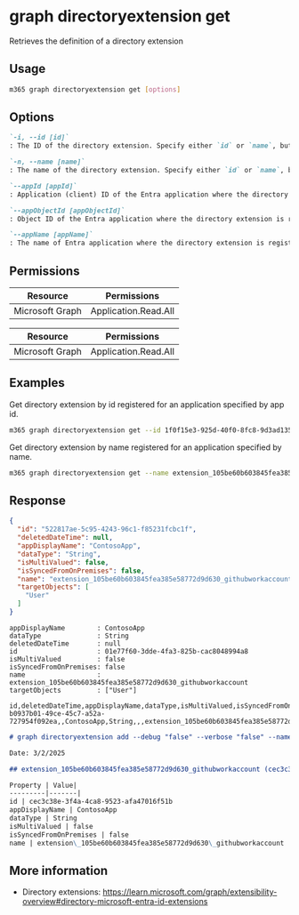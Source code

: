 
# graph directoryextension get

Retrieves the definition of a directory extension

## Usage

```sh
m365 graph directoryextension get [options]
```

## Options

```md definition-list
`-i, --id [id]`
: The ID of the directory extension. Specify either `id` or `name`, but not both.

`-n, --name [name]`
: The name of the directory extension. Specify either `id` or `name`, but not both.

`--appId [appId]`
: Application (client) ID of the Entra application where the directory extension is registered. Specify either `appId`, `appObjectId` or `appName`, but not multiple.

`--appObjectId [appObjectId]`
: Object ID of the Entra application where the directory extension is registered. Specify either `appId`, `appObjectId` or `appName`, but not multiple.

`--appName [appName]`
: The name of Entra application where the directory extension is registered. Specify either `appId`, `appObjectId` or `appName`, but not multiple.
```

<Global />

## Permissions
<Tabs>
  <TabItem value="Delegated">

  | Resource        | Permissions          |
  |-----------------|----------------------|
  | Microsoft Graph | Application.Read.All |

  </TabItem>
  <TabItem value="Application">

  | Resource        | Permissions          |
  |-----------------|----------------------|
  | Microsoft Graph | Application.Read.All |

  </TabItem>
</Tabs>

## Examples

Get directory extension by id registered for an application specified by app id.

```sh
m365 graph directoryextension get --id 1f0f15e3-925d-40f0-8fc8-9d3ad135bce0 --appId fd918e4b-c821-4efb-b50a-5eddd23afc6f
```

Get directory extension by name registered for an application specified by name.

```sh
m365 graph directoryextension get --name extension_105be60b603845fea385e58772d9d630_GitHubWorkAccount --appName ContosoApp
```

## Response

<Tabs>
  <TabItem value="JSON">

  ```json
  {
    "id": "522817ae-5c95-4243-96c1-f85231fcbc1f",
    "deletedDateTime": null,
    "appDisplayName": "ContosoApp",
    "dataType": "String",
    "isMultiValued": false,
    "isSyncedFromOnPremises": false,
    "name": "extension_105be60b603845fea385e58772d9d630_githubworkaccount",
    "targetObjects": [
      "User"
    ]
  }
  ```

  </TabItem>
  <TabItem value="Text">

  ```text
  appDisplayName        : ContosoApp
  dataType              : String
  deletedDateTime       : null
  id                    : 01e77f60-3dde-4fa3-825b-cac8048994a8
  isMultiValued         : false
  isSyncedFromOnPremises: false
  name                  : extension_105be60b603845fea385e58772d9d630_githubworkaccount
  targetObjects         : ["User"]
  ```

  </TabItem>
  <TabItem value="CSV">

  ```csv
  id,deletedDateTime,appDisplayName,dataType,isMultiValued,isSyncedFromOnPremises,name
  b0937b01-49ce-45c7-a52a-727954f092ea,,ContosoApp,String,,,extension_105be60b603845fea385e58772d9d630_githubworkaccount
  ```

  </TabItem>
  <TabItem value="Markdown">

  ```md
  # graph directoryextension add --debug "false" --verbose "false" --name "githubworkaccount" --appName "ContosoApp" --dataType "String" --targetObjects "User"

  Date: 3/2/2025

  ## extension_105be60b603845fea385e58772d9d630_githubworkaccount (cec3c38e-3f4a-4ca8-9523-afa47016f51b)

  Property | Value|
  ---------|-------|
  id | cec3c38e-3f4a-4ca8-9523-afa47016f51b
  appDisplayName | ContosoApp
  dataType | String
  isMultiValued | false
  isSyncedFromOnPremises | false
  name | extension\_105be60b603845fea385e58772d9d630\_githubworkaccount
  ```

  </TabItem>
</Tabs>

## More information

- Directory extensions: https://learn.microsoft.com/graph/extensibility-overview#directory-microsoft-entra-id-extensions